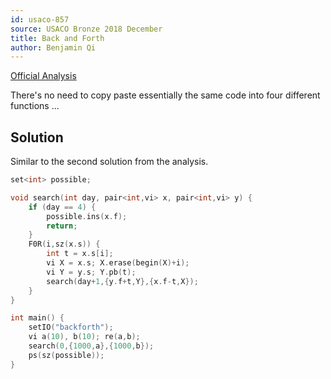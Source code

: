 ```yaml
---
id: usaco-857
source: USACO Bronze 2018 December
title: Back and Forth
author: Benjamin Qi
---
```


[Official Analysis](http://www.usaco.org/current/data/sol_backforth_bronze_dec18.html)

There's no need to copy paste essentially the same code into four different functions ...

## Solution

Similar to the second solution from the analysis.

```cpp
set<int> possible;

void search(int day, pair<int,vi> x, pair<int,vi> y) {
	if (day == 4) {
		possible.ins(x.f);
		return;
	}
	F0R(i,sz(x.s)) {
		int t = x.s[i];
		vi X = x.s; X.erase(begin(X)+i);
		vi Y = y.s; Y.pb(t);
		search(day+1,{y.f+t,Y},{x.f-t,X});
	}
}

int main() {
	setIO("backforth");
	vi a(10), b(10); re(a,b);
	search(0,{1000,a},{1000,b});
	ps(sz(possible));
}
```
